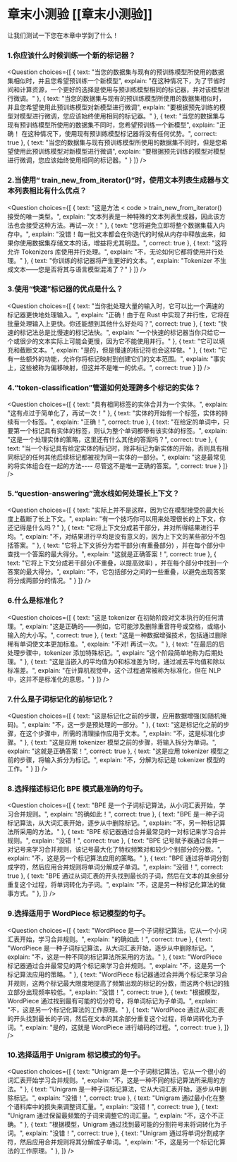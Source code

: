 <!-- DISABLE-FRONTMATTER-SECTIONS -->

# 章末小测验 [[章末小测验]]

<CourseFloatingBanner
    chapter={6}
    classNames="absolute z-10 right-0 top-0"
/>

让我们测试一下您在本章中学到了什么！

### 1.你应该什么时候训练一个新的标记器？
<Question
	choices={[
		{
			text: "当您的数据集与现有的预训练模型所使用的数据集相似时，并且您希望预训练一个新模型",
			explain: "在这种情况下，为了节省时间和计算资源，一个更好的选择是使用与预训练模型相同的标记器，并对该模型进行微调。"
		},
		{
			text: "当您的数据集与现有的预训练模型所使用的数据集相似时，并且您希望使用此预训练模型对新模型进行微调",
			explain: "要根据预先训练的模型对模型进行微调，您应该始终使用相同的标记器。"
		},
		{
			text: "当您的数据集与现有预训练模型所使用的数据集不同时，您希望预训练一个新模型",
			explain: "正确！ 在这种情况下，使用现有预训练模型标记器将没有任何优势。",
            correct: true
		},
        {
			text: "当您的数据集与现有预训练模型所使用的数据集不同时，但是您希望使用此预训练模型对新模型进行微调",
			explain: "要根据预先训练的模型对模型进行微调，您应该始终使用相同的标记器。"
		}
	]}
/>

### 2.当使用“ train_new_from_iterator()”时，使用文本列表生成器与文本列表相比有什么优点？
<Question
	choices={[
		{
			text: "这是方法 < code > train_new_from_iterator() </code > 接受的唯一类型。",
			explain: "文本列表是一种特殊的文本列表生成器，因此该方法也会接受这种方法。再试一次！"
		},
		{
			text: "您将避免立即将整个数据集载入内存中。",
			explain: "没错！每一批文本都会在你迭代的时候从内存中释放出来，如果你使用数据集存储文本的话，增益将尤其明显。",
			correct: true
		},
		{
			text: "这将允许 Tokenizers 库使用并行处理。",
			explain: "不，无论如何它都将使用并行处理。"
		},
        {
			text: "你训练的标记器将产生更好的文本。",
			explain: "Tokenizer 不生成文本——您是否将其与语言模型混淆了？"
		}
	]}
/>

### 3.使用“快速”标记器的优点是什么？
<Question
	choices={[
		{
			text: "当你批处理大量的输入时，它可以比一个满速的标记器更快地处理输入。",
			explain: "正确！由于在 Rust 中实现了并行性，它将在批量处理输入上更快。你还能想到其他什么好处吗？",
			correct: true
		},
		{
			text: "快速的标记法总是比慢速的标记法快。",
			explain: "一个快速的标记器当你只给它一个或很少的文本实际上可能会更慢，因为它不能使用并行。"
		},
		{
			text: "它可以填充和截断文本。",
			explain: "是的，但是慢速的标记符也会这样做。"
		},
        {
			text: "它有一些额外的功能，允许你将标记映射到创建它们的文本范围。",
			explain: "事实上，这些被称为偏移映射，但这并不是唯一的优点。",
			correct: true
		}
	]}
/>

### 4.“token-classification”管道如何处理跨多个标记的实体？
<Question
	choices={[
		{
			text: "具有相同标签的实体合并为一个实体。",
			explain: "这有点过于简单化了，再试一次！"
		},
		{
			text: "实体的开始有一个标签，实体的持续有一个标签。",
			explain: "正确！",
			correct: true
		},
		{
			text: "在给定的单词中，只要第一个标记具有实体的标签，则认为整个单词都带有该实体的标签。",
			explain: "这是一个处理实体的策略，这里还有什么其他的答案吗？",
			correct: true
		},
        {
			text: "当一个标记具有给定实体的标记时，除非标记为新实体的开始，否则具有相同标记的任何其他后续标记都被视为同一实体的一部分。",
			explain: "这是最常见的将实体组合在一起的方法---- 尽管这不是唯一正确的答案。",
			correct: true
		}
	]}
/>

### 5.“question-answering”流水线如何处理长上下文？
<Question
	choices={[
		{
			text: "实际上并不是这样，因为它在模型接受的最大长度上截断了长上下文。",
			explain: "有一个技巧你可以用来处理很长的上下文，你还记得是什么吗？"
		},
		{
			text: "它将上下文分成若干部分，并对所得结果进行平均。",
			explain: "不，对结果进行平均是没有意义的，因为上下文的某些部分不包括答案。"
		},
		{
			text: "它将上下文拆分为若干部分(有重叠部分) ，并在每个部分中查找一个答案的最大得分。",
			explain: "这就是正确答案！",
			correct: true
		},
        {
			text: "它将上下文分成若干部分(不重叠，以提高效率) ，并在每个部分中找到一个答案的最大得分。",
			explain: "不，它包括部分之间的一些重叠，以避免出现答案将分成两部分的情况。"
		}
	]}
/>

### 6.什么是标准化？
<Question
	choices={[
		{
			text: "这是 tokenizer 在初始阶段对文本执行的任何清理。",
			explain: "这是正确的——例如，它可能涉及删除重音符号或空格，或缩小输入的大小写。",
			correct: true
		},
		{
			text: "这是一种数据增强技术，包括通过删除稀有单词使文本更加标准。",
			explain: "不对! 再试一次。"
		},
		{
			text: "在最后的后处理步骤中，tokenizer 添加特殊标记。",
			explain: "这个阶段简单地称为后期处理。"
		},
        {
			text: "这是当嵌入的平均值为0和标准差为1时，通过减去平均值和除以标准差。",
			explain: "在计算机视觉中，这个过程通常被称为标准化，但在 NLP 中，这并不是标准化的意思。"
		}
	]}
/>

### 7.什么是子词标记化的前标记化？
<Question
	choices={[
		{
			text: "这是标记化之前的步骤，应用数据增强(如随机掩码)。",
			explain: "不，这一步是预处理的一部分。"
		},
		{
			text: "这是标记化之前的步骤，在这个步骤中，所需的清理操作应用于文本。",
			explain: "不，这是标准化步骤。"
		},
		{
			text: "这是应用 tokenizer 模型之前的步骤，将输入拆分为单词。",
			explain: "这就是正确答案！",
			correct: true
		},
        {
			text: "这是应用 tokenizer 模型之前的步骤，将输入拆分为标记。",
			explain: "不，分解为标记是 tokenizer 模型的工作。"
		}
	]}
/>

### 8.选择描述标记化 BPE 模式最准确的句子。
<Question
	choices={[
		{
			text: "BPE 是一个子词标记算法，从小词汇表开始，学习合并规则。",
			explain: "的确如此！",
			correct: true
		},
		{
			text: "BPE 是一种子词标记算法，从大词汇表开始，逐步从中删除标记。",
			explain: "不，另一种标记算法所采用的方法。"
		},
		{
			text: "BPE 标记器通过合并最常见的一对标记来学习合并规则。",
			explain: "没错！",
			correct: true
		},
		{
			text: "BPE 记号赋予器通过合并一对记号来学习合并规则，该记号最大化了特权频繁对和较少个别部分的分数。",
			explain: "不，这是另一个标记算法应用的策略。"
		},
		{
			text: "BPE 通过将单词分割成字符，然后应用合并规则将单词分解成子单词。",
			explain: "没错！",
			correct: true
		},
		{
			text: "BPE 通过从词汇表的开头找到最长的子词，然后在文本的其余部分重复这个过程，将单词转化为子词。",
			explain: "不，这是另一种标记化算法的做事方式。"
		},
	]}
/>

### 9.选择适用于 WordPiece 标记模型的句子。
<Question
	choices={[
		{
			text: "WordPiece 是一个子词标记算法，它从一个小词汇表开始，学习合并规则。",
			explain: "的确如此！",
			correct: true
		},
		{
			text: "WordPiece 是一种子词标记算法，从大词汇表开始，逐步从中删除标记。",
			explain: "不，这是一种不同的标记算法所采用的方法。"
		},
		{
			text: "WordPiece 标记器通过合并最常见的两个标记来学习合并规则。",
			explain: "不，这是另一个标记算法应用的策略。"
		},
		{
			text: "WordPiece 标记器通过合并两个标记来学习合并规则，这两个标记最大限度地提高了频繁出现的标记的分数，而这两个标记的独立部分出现频率较低。",
			explain: "没错！",
			correct: true
		},
		{
			text: "根据模型，WordPiece 通过找到最有可能的切分符号，将单词标记为子单词。",
			explain: "不，这是另一个标记化算法的工作原理。"
		},
		{
			text: "WordPiece 通过从词汇表的开头找到最长的子词，然后在文本的其余部分重复这个过程，将单词转化为子词。",
			explain: "是的，这就是 WordPiece 进行编码的过程。",
			correct: true
		},
	]}
/>

### 10.选择适用于 Unigram 标记模式的句子。
<Question
	choices={[
		{
			text: "Unigram 是一个子词标记算法，它从一个很小的词汇表开始学习合并规则。",
			explain: "不，这是一种不同的标记算法所采用的方法。"
		},
		{
			text: "Unigram 是一种子词标记算法，它从大词汇表开始，逐步从中删除标记。",
			explain: "没错！",
			correct: true
		},
		{
			text: "Unigram 通过最小化在整个语料库中的损失来调整词汇量。",
			explain: "没错！",
			correct: true
		},
		{
			text: "Unigram 通过保留最频繁的子词来调整它的词汇量。",
			explain: "不，这个不正确。"
		},
		{
			text: "根据模型，Unigram 通过找到最可能的分割符号来将词转化为子词。",
			explain: "没错！",
			correct: true
		},
		{
			text: "Unigram 通过将单词分割成字符，然后应用合并规则将其分解成子单词。",
			explain: "不，这是另一个标记化算法的工作原理。"
		},
	]}
/>
